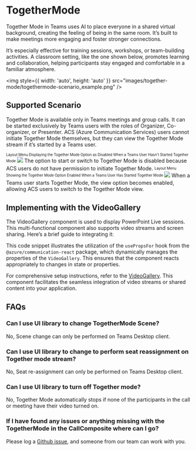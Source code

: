 
<Meta title="Concepts/TogetherMode" />


# TogetherMode

Together Mode in Teams uses AI to place everyone in a shared virtual background, creating the feeling of being in the same room.
It’s built to make meetings more engaging and foster stronger connections.

It’s especially effective for training sessions, workshops, or team-building activities.
A classroom setting, like the one shown below, promotes learning and collaboration, helping participants stay engaged and comfortable in a familiar atmosphere.

<img style={{ width: 'auto', height: 'auto' }} src="images/together-mode/togethermode-scenario_example.png" />

## Supported Scenario

Together Mode is available only in Teams meetings and group calls. It can be started exclusively by Teams users with the roles of Organizer, Co-organizer, or Presenter.
ACS (Azure Communication Services) users cannot initiate Together Mode themselves, but they can view the Together Mode stream if it’s started by a Teams user.

<sub>
  <sup>Layout Menu Displaying the Together Mode Option as Disabled When a Teams User Hasn't Started Together Mode</sup>
</sub>
<img style={{ width: 'auto', height: 'auto' }} src="images/together-mode/togethermode-not-active-for-acs-user.png" />
The option to start or switch to Together Mode is disabled because ACS users do not have permission to initiate Together
Mode.

<sub>
  <sup>Layout Menu Showing the Together Mode Option Enabled When a Teams User Has Started Together Mode</sup>
</sub>
<img style={{ width: 'auto', height: 'auto' }} src="images/together-mode/togethermode-active-for-acs-user.png" />
When a Teams user starts Together Mode, the view option becomes enabled, allowing ACS users to switch to the Together
Mode view.

## Implementing with the VideoGallery

The VideoGallery component is used to display PowerPoint Live sessions. This multi-functional component also supports video streams and screen sharing. Here’s a brief guide to integrating it:

<Source code={PPTLiveSnippetText} />

This code snippet illustrates the utilization of the `usePropsFor` hook from the `@azure/communication-react` package, which dynamically manages the properties of the `VideoGallery`. This ensures that the component reacts appropriately to changes in state or properties.

For comprehensive setup instructions, refer to the [VideoGallery](./?path=/docs/components-video-gallery--docs). This component facilitates the seamless integration of video streams or shared content into your application.

## FAQs

### Can I use UI library to change TogetherMode Scene?

No, Scene change can only be performed on Teams Desktop client.

### Can I use UI library to change to perform seat reassignment on Together mode stream?

No, Seat re-assignment can only be performed on Teams Desktop client.

### Can I use UI library to turn off Together mode?

No, Together Mode automatically stops if none of the participants in the call or meeting have their video turned on.

### If I have found any issues or anything missing with the TogetherMode in the CallComposite where can I go?

Please log a [Github issue](https://github.com/Azure/communication-ui-library/issues), and someone from our team can work with you.
